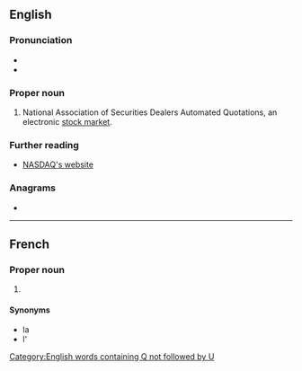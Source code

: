 ==English==
{{wiki}}

===Pronunciation===
* {{IPA|/ˈnæzdæk/|lang=en}}
* {{audio|En-us-NASDAQ.ogg|Audio (US)|lang=en}}

===Proper noun===
{{en-proper noun}}

# National Association of Securities Dealers Automated Quotations, an electronic [[stock market]].

===Further reading===
* [http://www.nasdaq.com NASDAQ's website]

===Anagrams===
* {{anagrams|en|a=aadnqs|Q and As}}

[[Category:English words containing Q not followed by U]]

----

==French==

===Proper noun===
{{fr-proper noun|m}}

# {{l|en|NASDAQ}}

====Synonyms====
* la {{l|fr|Bourse électronique}}
* l'{{l|fr|indice composite}}